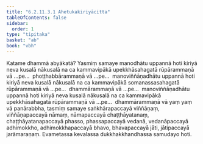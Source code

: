 ```yaml
---
title: "6.2.11.3.1 Ahetukakiriyācitta"
tableOfContents: false
sidebar:
  order: 1
type: "tipitaka"
basket: "ab"
book: "vbh"
---
```



<DynamicBreadcrumb />

<Division number="330" book="vbh" bookNo="30" page="190">

<Paragraph number="1288" book="vbh">
Katame dhammā abyākatā? Yasmiṃ samaye manodhātu uppannā hoti kiriyā neva kusalā nākusalā na ca kammavipākā upekkhāsahagatā rūpārammaṇā vā …pe…  phoṭṭhabbārammaṇā vā …pe…  manoviññāṇadhātu uppannā hoti kiriyā neva kusalā nākusalā na ca kammavipākā somanassasahagatā rūpārammaṇā vā …pe…  dhammārammaṇā vā …pe…  manoviññāṇadhātu uppannā hoti kiriyā neva kusalā nākusalā na ca kammavipākā upekkhāsahagatā rūpārammaṇā vā …pe…  dhammārammaṇā vā yaṃ yaṃ vā panārabbha, tasmiṃ samaye saṅkhārapaccayā viññāṇaṃ, viññāṇapaccayā nāmaṃ, nāmapaccayā chaṭṭhāyatanaṃ, chaṭṭhāyatanapaccayā phasso, phassapaccayā vedanā, vedanāpaccayā adhimokkho, adhimokkhapaccayā bhavo, bhavapaccayā jāti, jātipaccayā jarāmaraṇaṃ. Evametassa kevalassa dukkhakkhandhassa samudayo hoti.
</Paragraph>
</Division>